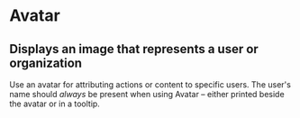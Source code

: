 

<Meta title="Design System|Typography" component={Typography} />

# Avatar

## Displays an image that represents a user or organization

Use an avatar for attributing actions or content to specific users. The user's name should _always_ be present when using Avatar – either printed beside the avatar or in a tooltip.

<Story name="standard">
  <Typography element="h2" variant="h2" content={`H2 ${mockHeading}`} isPrimaryColor />
</Story>
